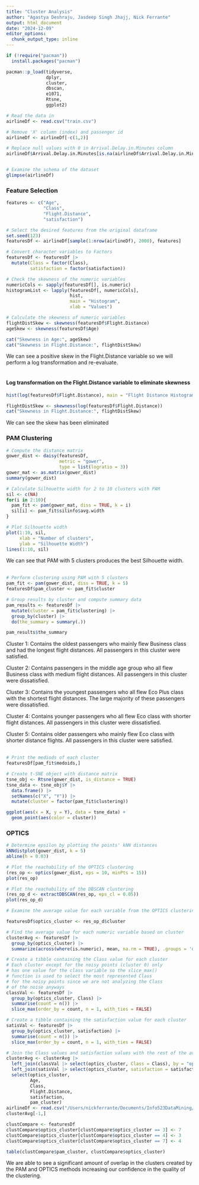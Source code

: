 ```yaml
---
title: "Cluster Analysis"
author: "Agastya Deshraju, Jasdeep Singh Jhajj, Nick Ferrante"
output: html_document
date: "2024-12-09"
editor_options: 
  chunk_output_type: inline
---
```


```r
if (!require("pacman")) 
  install.packages("pacman")

pacman::p_load(tidyverse,
               dplyr,
               cluster,
               dbscan,
               e1071,
               Rtsne,
               ggplot2)

# Read the data in
airlineDf <- read.csv("train.csv")

# Remove 'X' column (index) and passenger id
airlineDf <- airlineDf[-c(1,2)]

# Replace null values with 0 in Arrival.Delay.in.Minutes column
airlineDf$Arrival.Delay.in.Minutes[is.na(airlineDf$Arrival.Delay.in.Minutes)] <- 0


# Examine the schema of the dataset
glimpse(airlineDf)
```

### Feature Selection

```r
features <- c("Age",
              "Class",
              "Flight.Distance",
              "satisfaction")

# Select the desired features from the original dataframe
set.seed(123)
featuresDf <- airlineDf[sample(1:nrow(airlineDf), 2000), features]

# Convert character variables to Factors
featuresDf <- featuresDf |>
  mutate(Class = factor(Class),
         satisfaction = factor(satisfaction))

# Check the skewness of the numeric variables
numericCols <- sapply(featuresDf[], is.numeric)
histogramList <- lapply(featuresDf[, numericCols], 
                        hist, 
                        main = "Histogram",
                        xlab = "Values")

```

```r
# Calculate the skewness of numeric variables
flightDistSkew <- skewness(featuresDf$Flight.Distance)
ageSkew <- skewness(featuresDf$Age)

cat("Skewness in Age:", ageSkew)
cat("Skewness in Flight.Distance:", flightDistSkew)
```

We can see a positive skew in the Flight.Distance variable so we will perform a log transformation and re-evaluate.  
<br>

#### Log transformation on the Flight.Distance variable to eliminate skewness

```r
hist(log(featuresDf$Flight.Distance), main = "Flight Distance Histogram", xlab = "Distance")
```

```r
flightDistSkew <- skewness(log(featuresDf$Flight.Distance))
cat("Skewness in Flight.Distance:", flightDistSkew)
```

We can see the skew has been eliminated
<br>

### PAM Clustering

```r
# Compute the distance matrix
gower_dist <- daisy(featuresDf,
                    metric = "gower",
                    type = list(logratio = 3))
gower_mat <- as.matrix(gower_dist)
summary(gower_dist)
```

```r
# Calculate Silhouette width for 2 to 10 clusters with PAM
sil <- c(NA)
for(i in 2:10){
  pam_fit <- pam(gower_mat, diss = TRUE, k = i)
  sil[i] <- pam_fit$silinfo$avg.width
}

# Plot Silhouette width
plot(1:10, sil,
     xlab = "Number of clusters",
     ylab = "Silhouette Width")
lines(1:10, sil)
```

We can see that PAM with 5 clusters produces the best Silhouette width.
<br>
<br>

```r
# Perform clustering using PAM with 5 clusters
pam_fit <- pam(gower_dist, diss = TRUE, k = 5)
featuresDf$pam_cluster <- pam_fit$cluster

# Group results by cluster and compute summary data
pam_results <- featuresDf |>
  mutate(cluster = pam_fit$clustering) |>
  group_by(cluster) |>
  do(the_summary = summary(.))

pam_results$the_summary
```

Cluster 1: Contains the oldest passengers who mainly flew Business class and had the longest flight distances. All passengers in this cluster were satisfied.

Cluster 2: Contains passengers in the middle age group who all flew Business class with medium flight distances. All passengers in this cluster were dissatisfied.

Cluster 3: Contains the youngest passengers who all flew Eco Plus class with the shortest flight distances. The large majority of these passengers were dissatisfied.

Cluster 4: Contains younger passengers who all flew Eco class with shorter flight distances. All passengers in this cluster were dissatisfied.

Cluster 5: Contains older passengers who mainly flew Eco class with shorter distance flights. All passengers in this cluster were satisfied.
<br>
<br>


```r
# Print the mediods of each cluster
featuresDf[pam_fit$medoids,]
```

```r
# Create t-SNE object with distance matrix
tsne_obj <- Rtsne(gower_dist, is_distance = TRUE)
tsne_data <- tsne_obj$Y |>
  data.frame() |>
  setNames(c("X", "Y")) |>
  mutate(cluster = factor(pam_fit$clustering))

ggplot(aes(x = X, y = Y), data = tsne_data) +
  geom_point(aes(color = cluster))

```

### OPTICS

```r
# Determine epsilon by plotting the points' kNN distances
kNNdistplot(gower_dist, k = 5)
abline(h = 0.03)
```

```r
# Plot the reachability of the OPTICS clustering
(res_op <- optics(gower_dist, eps = 10, minPts = 15))
plot(res_op)
```

```r
# Plot the reachability of the DBSCAN clustering
(res_op_d <- extractDBSCAN(res_op, eps_cl = 0.05))
plot(res_op_d)
```

```r
# Examine the average value for each variable from the OPTICS clustering

featuresDf$optics_cluster <- res_op_d$cluster

# Find the average value for each numeric variable based on cluster
clusterAvg <- featuresDf |>
  group_by(optics_cluster) |>
  summarize(across(where(is.numeric), mean, na.rm = TRUE), .groups = 'drop')

# Create a tibble containing the Class value for each cluster
# Each cluster except for the noisy points (cluster 0) only
# has one value for the class variable so the slice_max()
# function is used to select the most represented Class
# for the noisy points since we are not analyzing the Class 
# of the noise anyways
classVal <- featuresDf |>
  group_by(optics_cluster, Class) |>
  summarise(count = n()) |>
  slice_max(order_by = count, n = 1, with_ties = FALSE)

# Create a tibble containing the satisfaction value for each cluster
satisVal <- featuresDf |>
  group_by(optics_cluster, satisfaction) |>
  summarise(count = n()) |>
  slice_max(order_by = count, n = 1, with_ties = FALSE)

# Join the Class values and satisfaction values with the rest of the average points for each cluster
clusterAvg <- clusterAvg |>
  left_join(classVal |> select(optics_cluster, Class = Class), by = "optics_cluster") |>
  left_join(satisVal |> select(optics_cluster, satisfaction = satisfaction), by = "optics_cluster") |>
  select(optics_cluster, 
         Age, 
         Class, 
         Flight.Distance, 
         satisfaction, 
         pam_cluster)
airlineDf <- read.csv("/Users/nickferrante/Documents/Info523DataMining/Info523FinalProject/data/airlineTrain.csv")
clusterAvg[-1,]
```

```r
clustCompare <- featuresDf
clustCompare$optics_cluster[clustCompare$optics_cluster == 3] <- 7
clustCompare$optics_cluster[clustCompare$optics_cluster == 4] <- 3
clustCompare$optics_cluster[clustCompare$optics_cluster == 7] <- 4

table(clustCompare$pam_cluster, clustCompare$optics_cluster)

```

We are able to see a significant amount of overlap in the clusters created by the PAM and OPTICS methods increasing our confidence in the quality of the clustering. 